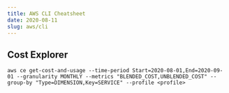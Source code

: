 ```yaml
---
title: AWS CLI Cheatsheet
date: 2020-08-11
slug: aws/cli
---
```


## Cost Explorer
```
aws ce get-cost-and-usage --time-period Start=2020-08-01,End=2020-09-01 --granularity MONTHLY --metrics "BLENDED_COST,UNBLENDED_COST" --group-by "Type=DIMENSION,Key=SERVICE" --profile <profile>
```
